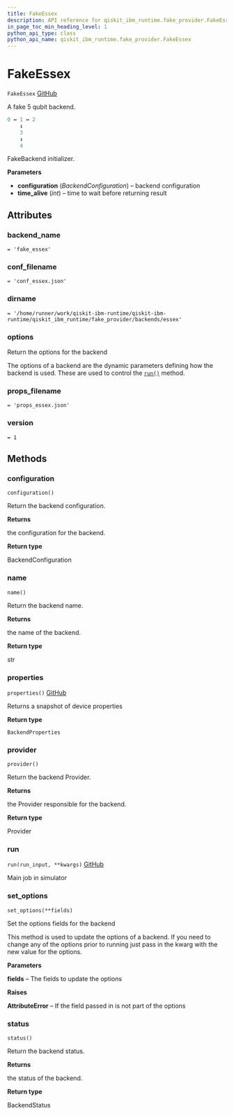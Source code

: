 ```yaml
---
title: FakeEssex
description: API reference for qiskit_ibm_runtime.fake_provider.FakeEssex
in_page_toc_min_heading_level: 1
python_api_type: class
python_api_name: qiskit_ibm_runtime.fake_provider.FakeEssex
---
```


# FakeEssex

<span id="qiskit_ibm_runtime.fake_provider.FakeEssex" />

`FakeEssex` [GitHub](https://github.com/Qiskit/qiskit-ibm-runtime/tree/stable/0.21/qiskit_ibm_runtime/fake_provider/backends/essex/fake_essex.py#L39-L54 "view source code")

A fake 5 qubit backend.

```python
0 ↔ 1 ↔ 2
    ↕
    3
    ↕
    4
```

FakeBackend initializer.

**Parameters**

*   **configuration** (*BackendConfiguration*) – backend configuration
*   **time\_alive** (*int*) – time to wait before returning result

## Attributes

<span id="qiskit_ibm_runtime.fake_provider.FakeEssex.backend_name" />

### backend\_name

`= 'fake_essex'`

<span id="qiskit_ibm_runtime.fake_provider.FakeEssex.conf_filename" />

### conf\_filename

`= 'conf_essex.json'`

<span id="qiskit_ibm_runtime.fake_provider.FakeEssex.dirname" />

### dirname

`= '/home/runner/work/qiskit-ibm-runtime/qiskit-ibm-runtime/qiskit_ibm_runtime/fake_provider/backends/essex'`

<span id="qiskit_ibm_runtime.fake_provider.FakeEssex.options" />

### options

Return the options for the backend

The options of a backend are the dynamic parameters defining how the backend is used. These are used to control the [`run()`](#qiskit_ibm_runtime.fake_provider.FakeEssex.run "qiskit_ibm_runtime.fake_provider.FakeEssex.run") method.

<span id="qiskit_ibm_runtime.fake_provider.FakeEssex.props_filename" />

### props\_filename

`= 'props_essex.json'`

<span id="qiskit_ibm_runtime.fake_provider.FakeEssex.version" />

### version

`= 1`

## Methods

### configuration

<span id="qiskit_ibm_runtime.fake_provider.FakeEssex.configuration" />

`configuration()`

Return the backend configuration.

**Returns**

the configuration for the backend.

**Return type**

BackendConfiguration

### name

<span id="qiskit_ibm_runtime.fake_provider.FakeEssex.name" />

`name()`

Return the backend name.

**Returns**

the name of the backend.

**Return type**

str

### properties

<span id="qiskit_ibm_runtime.fake_provider.FakeEssex.properties" />

`properties()` [GitHub](https://github.com/Qiskit/qiskit-ibm-runtime/tree/stable/0.21/qiskit_ibm_runtime/fake_provider/fake_qasm_backend.py#L44-L48 "view source code")

Returns a snapshot of device properties

**Return type**

`BackendProperties`

### provider

<span id="qiskit_ibm_runtime.fake_provider.FakeEssex.provider" />

`provider()`

Return the backend Provider.

**Returns**

the Provider responsible for the backend.

**Return type**

Provider

### run

<span id="qiskit_ibm_runtime.fake_provider.FakeEssex.run" />

`run(run_input, **kwargs)` [GitHub](https://github.com/Qiskit/qiskit-ibm-runtime/tree/stable/0.21/qiskit_ibm_runtime/fake_provider/fake_backend.py#L545-L574 "view source code")

Main job in simulator

### set\_options

<span id="qiskit_ibm_runtime.fake_provider.FakeEssex.set_options" />

`set_options(**fields)`

Set the options fields for the backend

This method is used to update the options of a backend. If you need to change any of the options prior to running just pass in the kwarg with the new value for the options.

**Parameters**

**fields** – The fields to update the options

**Raises**

**AttributeError** – If the field passed in is not part of the options

### status

<span id="qiskit_ibm_runtime.fake_provider.FakeEssex.status" />

`status()`

Return the backend status.

**Returns**

the status of the backend.

**Return type**

BackendStatus

